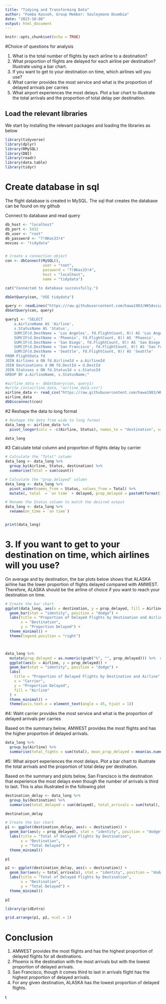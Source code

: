---
title: "Tidying and Transforming Data"
author: "Fomba Kassoh, Group Member: Souleymane Doumbia"
date: "2023-10-08"
output: html_document
---

```{r setup, include=FALSE}
knitr::opts_chunk$set(echo = TRUE)
```

#Choice of questions for analysis

1.	What is the total number of flights by each airline to a destination?
2.	What proportion of flights are delayed for each airline per destination? Illustrate using a bar chart.
3.	If you want to get to your destination on time, which airlines will you use?
4.	What carrier provides the most service and what is the proportion of delayed arrivals per carries
5. What airport experiences the most delays. Plot a bar chart to illustrate the total arrivals and the proportion of total delay per destination.

## Load the relevant libraries 
We start by installing the relevant packages and loading the libraries as below
```{r load the required libraries}
library(tidyverse)
library(dplyr)
library(RMySQL)
library(DBI)
library(readr)
library(data.table)
library(tidyr)

```

# Create database in sql
The flight database is created in MySQL. The sql that creates the database can be found on my github

Connect to database and read query
```{r create the connection object and connect to MySQL}
db_host <- "localhost"
db_port <- 5432
db_user <- "root"
db_password <- "7!8Kas33!4"
movies <- "tidydata"


# Create a connection object
con <- dbConnect(MySQL(), 
                 user = "root",
                 password = "7!8Kas33!4",
                 host = "localhost",
                 name = "tidydata")

cat("Connected to database successfully.")

dbGetQuery(con, "USE tidydata")

query <- readLines("https://raw.githubusercontent.com/hawa1983/WK5Assignment/main/TidyingTransforming_Data.sql")
dbGetQuery(con, query)

query1 <- "SELECT 
    a.AirlineName AS 'Airline',
    s.StatusName AS 'Status',
    SUM(IF(d.DestName = 'Los Angeles', fd.FlightCount, 0)) AS 'Los Angeles',
    SUM(IF(d.DestName = 'Phoenix', fd.FlightCount, 0)) AS 'Phoenix',
    SUM(IF(d.DestName = 'San Diego', fd.FlightCount, 0)) AS 'San Diego',
    SUM(IF(d.DestName = 'San Francisco', fd.FlightCount, 0)) AS 'San Francisco',
    SUM(IF(d.DestName = 'Seattle', fd.FlightCount, 0)) AS 'Seattle'
FROM FlightData fd
JOIN Airlines a ON fd.AirlineId = a.AirlineId
JOIN Destinations d ON fd.DestId = d.DestId
JOIN Statuses s ON fd.StatusId = s.StatusId
GROUP BY a.AirlineName, s.StatusName;"

#airline_data <- dbGetQuery(con, query1)  
#write_csv(airline_data, "airline_data.csv") 
airline_data <- read_csv("https://raw.githubusercontent.com/hawa1983/WK5Assignment/main/airline_data.csv")
airline_data
dbDisconnect(con)
```

#2 Reshape the data to long format

```{r}


# Reshape the data from wide to long format
data_long <- airline_data %>%
  pivot_longer(cols = -c(Airline, Status), names_to = "destination", values_to = "count")

data_long

```


#3 Calculate total column and proportion of flights delay by carrier

```{r}
# Calculate the "Total" column
data_long <- data_long %>%
  group_by(Airline, Status, destination) %>%
  summarise(Total = sum(count))

# Calculate the "prop_delayed" column
data_long <- data_long %>%
  pivot_wider(names_from = Status, values_from = Total) %>%
  mutate(, total  = `on time` + delayed, prop_delayed = paste0(format(100 * delayed / (delayed + `on time`), digits = 2), "%"))

# Rename the Status column to match the desired output
data_long <- data_long %>%
  rename(on_time = `on time`)


print(data_long)
```


# 3.	If you want to get to your destination on time, which airlines will you use?

On average and by destination, the bar plots below shows that ALASKA airline has the lower proportion of flights delayed compared with AMWEST. Therefore, ALASKA should be the airline of choice if you want to reach your destination on time.

```{r}
# Create the bar chart
ggplot(data_long, aes(x = destination, y = prop_delayed, fill = Airline)) +
  geom_bar(stat = "identity", position = "dodge") +
  labs(title = "Proportion of Delayed Flights by Destination and Airline",
       x = "Destination",
       y = "Proportion Delayed") +
  theme_minimal() +
  theme(legend.position = "right")




```


```{r}
data_long %>%
  mutate(prop_delayed = as.numeric(gsub("%", "", prop_delayed))) %>%  # Convert prop_delayed to numeric
  ggplot(aes(x = Airline, y = prop_delayed)) +
  geom_bar(stat = "identity", position = "dodge") +
  labs(
    title = "Proportion of Delayed Flights by Destination and Airline",
    x = "Carrier",
    y = "Proportion Delayed",
    fill = "Airline"
  ) +
  theme_minimal() +
  theme(axis.text.x = element_text(angle = 45, hjust = 1))

```
#4: Waht carrier provides the most service and what is the proportion of delayed arrivals per carries

Based on the summary below, AMWEST provides the most flights and has the higher proportion of delayed arrivals.
```{r}
data_long %>%
  group_by(Airline) %>%
  summarise(total_fights = sum(total), mean_prop_delayed = mean(as.numeric(gsub("%", "", prop_delayed))))
```


#5: What airport experiences the most delays. Plot a bar chart to illustrate the total arrivals and the proportion of total delay per destination.

Based on the summary and plots below, San Francisco is the destination that experience the most delays even though the number of arrivals is third to last. This is also illustrated in the following plot
```{r}
destination_delay <- data_long %>%
  group_by(destination) %>%
  summarise(total_delayed = sum(delayed), total_arrivals = sum(total), prop_delayed = round(sum(delayed)/sum(total), 2))

destination_delay
```

```{r}
# Create the bar chart
p1 <- ggplot(destination_delay, aes(x = destination)) +
  geom_bar(aes(y = prop_delayed), stat = "identity", position = "dodge", fill = "blue", width = 0.4) +
  labs(title = "Total of Delayed Flights by Destination",
       x = "Destination",
       y = "Total Delayed") +
  theme_minimal()

p1

p2 <- ggplot(destination_delay, aes(x = destination)) +
  geom_bar(aes(y = total_arrivals), stat = "identity", position = "dodge", fill = "red", width = 0.4) +
  labs(title = "Total of Delayed Flights by Destination",
       x = "Destination",
       y = "Total Delayed") +
  theme_minimal()

p2

library(gridExtra)

grid.arrange(p1, p2, ncol = 1)
```

# Conclusion

1. AMWEST provides the most flights and has the highest proportion of delayed flights for all destinations.
2. Phoenix is the destination with the most arrivals but with the lowest proportion of delayed arrivals.
3. San Francisco, though it comes third to last in arrivals flight has the highest proportion of delayed arrivals.
4. For any given destination, ALASKA has the lowest proportion of delayed flights.



t
